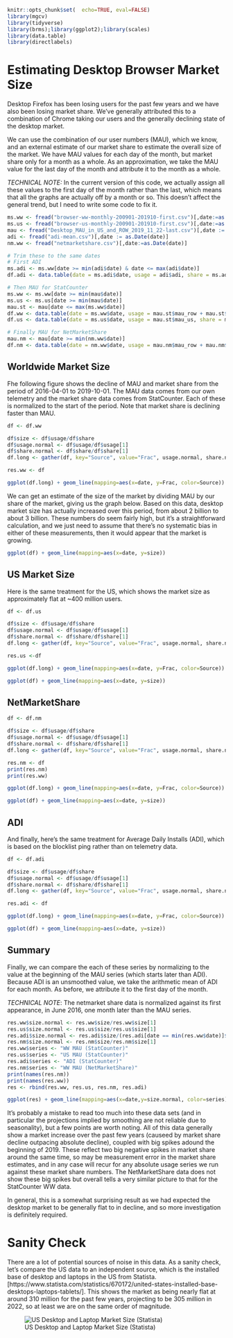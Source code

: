 ```r
knitr::opts_chunk$set(  echo=TRUE, eval=FALSE)
library(mgcv)
library(tidyverse)
library(brms);library(ggplot2);library(scales)
library(data.table)
library(directlabels)
```

# Estimating Desktop Browser Market Size

Desktop Firefox has been losing users for the past few years and we
have also been losing market share. We've generally attributed this to
a combination of Chrome taking our users and the generally declining
state of the desktop market.

We can use the combination of our user numbers (MAU), which we know,
and an external estimate of our market share to estimate the overall
size of the market. We have MAU values for each day of the month, but
market share only for a month as a whole. As an approximation, we
take the MAU value for the last day of the month and attribute it to
the month as a whole.

*TECHNICAL NOTE:* In the current version of this code, we actually
assign all these values to the first day of the month rather than
the last, which means that all the graphs are actually off by a
month or so. This doesn't affect the general trend, but I need
to write some code to fix it.


```r
ms.ww <- fread("browser-ww-monthly-200901-201910-first.csv")[,date:=as.Date(Date)]
ms.us <- fread("browser-us-monthly-200901-201910-first.csv")[,date:=as.Date(Date)]
mau <- fread("Desktop_MAU_in_US_and_ROW_2019_11_22-last.csv")[,date := as.Date(date)]
adi <- fread("adi-mean.csv")[,date := as.Date(date)]
nm.ww <- fread("netmarketshare.csv")[,date:=as.Date(date)]

# Trim these to the same dates
# First ADI
ms.adi <- ms.ww[date >= min(adi$date) & date <= max(adi$date)]
df.adi <- data.table(date = ms.adi$date, usage = adi$adi, share = ms.adi$Firefox/100)

# Then MAU for StatCounter
ms.ww <- ms.ww[date >= min(mau$date)]
ms.us <- ms.us[date >= min(mau$date)]
mau.st <- mau[date <= max(ms.ww$date)]
df.ww <- data.table(date = ms.ww$date, usage = mau.st$mau_row + mau.st$mau_us, share = ms.ww$Firefox/100)
df.us <- data.table(date = ms.us$date, usage = mau.st$mau_us, share = ms.us$Firefox/100)

# Finally MAU for NetMarketShare
mau.nm <- mau[date >= min(nm.ww$date)]
df.nm <- data.table(date = nm.ww$date, usage = mau.nm$mau_row + mau.nm$mau_us, share = nm.ww$Firefox/100)
```


## Worldwide Market Size

Fhe following figure shows the decline of MAU and market share from
the period of 2016-04-01 to 2019-10-01. The MAU data comes from our
own telemetry and the market share data comes from StatCounter.
Each of these is normalized to the start of the period. 
Note that market share is declining faster than MAU.

```r
df <- df.ww

df$size <- df$usage/df$share
df$usage.normal <- df$usage/df$usage[1]
df$share.normal <- df$share/df$share[1]
df.long <- gather(df, key="Source", value="Frac", usage.normal, share.normal)

res.ww <- df
 ```

```r
ggplot(df.long) + geom_line(mapping=aes(x=date, y=Frac, color=Source))
```

We can get an estimate of the size of the market by dividing MAU
by our share of the market, giving us the graph below. Based on
this data, desktop market size has actually increased over
this period, from about 2 billion to about 3 billion. These numbers
do seem fairly high, but it's a straightforward calculation,
and we just need to assume that there's no systematic bias
in either of these measurements, then it would appear that
the market is growing.


```r
ggplot(df) + geom_line(mapping=aes(x=date, y=size))
```

## US Market Size


Here is the same treatment for the US, which shows the market size
as approximately flat at ~400 million users.

```r
df <- df.us

df$size <- df$usage/df$share
df$usage.normal <- df$usage/df$usage[1]
df$share.normal <- df$share/df$share[1]
df.long <- gather(df, key="Source", value="Frac", usage.normal, share.normal)

res.us <-df
 ```


```r
ggplot(df.long) + geom_line(mapping=aes(x=date, y=Frac, color=Source))
```

```r
ggplot(df) + geom_line(mapping=aes(x=date, y=size))
```

## NetMarketShare

```r
df <- df.nm

df$size <- df$usage/df$share
df$usage.normal <- df$usage/df$usage[1]
df$share.normal <- df$share/df$share[1]
df.long <- gather(df, key="Source", value="Frac", usage.normal, share.normal)

res.nm <- df
print(res.nm)
print(res.ww)
```


```r
ggplot(df.long) + geom_line(mapping=aes(x=date, y=Frac, color=Source))
```

```r
ggplot(df) + geom_line(mapping=aes(x=date, y=size))
```

## ADI

And finally, here's the same treatment for Average Daily Installs (ADI), which is based on the
blocklist ping rather than on telemetry data.


```r
df <- df.adi

df$size <- df$usage/df$share
df$usage.normal <- df$usage/df$usage[1]
df$share.normal <- df$share/df$share[1]
df.long <- gather(df, key="Source", value="Frac", usage.normal, share.normal)

res.adi <- df
 ```


```r
ggplot(df.long) + geom_line(mapping=aes(x=date, y=Frac, color=Source))
```

```r
ggplot(df) + geom_line(mapping=aes(x=date, y=size))
```

## Summary

Finally, we can compare the each of these series by normalizing to the
value at the beginning of the MAU series (which starts later than ADI).
Because ADI is an unsmoothed value, we take the arithmetic mean of
ADI for each month. As before, we attribute it to the first day of
the month.

*TECHNICAL NOTE*: The netmarket share data is normalized against its first
appearance, in June 2016, one month later than the MAU series.

```r
res.ww$size.normal <- res.ww$size/res.ww$size[1]
res.us$size.normal <- res.us$size/res.us$size[1]
res.adi$size.normal <- res.adi$size/(res.adi[date == min(res.ww$date)]$size[1])
res.nm$size.normal <- res.nm$size/res.nm$size[1]
res.ww$series <- "WW MAU (StatCounter)"
res.us$series <- "US MAU (StatCounter)"
res.adi$series <- "ADI (StatCounter)"
res.nm$series <- "WW MAU (NetMarketShare)"
print(names(res.nm))
print(names(res.ww))
res <- rbind(res.ww, res.us, res.nm, res.adi)
```

```r
ggplot(res) + geom_line(mapping=aes(x=date,y=size.normal, color=series)) + geom_smooth(mapping=aes(x=date,y=size.normal, color=series))

```

It's probably a mistake to read too much into these data sets (and in
particular the projections implied by smoothing are not reliable due
to seasonality), but a few points are worth noting. All of this data
generally show a market increase over the past few years (causeed by
market share decline outpacing absolute decline), coupled with big
spikes adound the beginning of 2019. These reflect two big negative
spikes in market share around the same time, so may be measurement
error in the market share estimates, and in any case will recur for
any absolute usage series we run against these market share
numbers. The NetMarketShare data does not show these big spikes
but overall tells a very similar picture to that for the
StatCounter WW data.

In general, this is a somewhat surprising result as we had expected
the desktop market to be generally flat to in decline, and so more
investigation is definitely required.


# Sanity Check

There are a lot of potential sources of noise in this data. As a sanity
check, let's compare the US data to an independent source, which is the
installed base of desktop and laptops in the US from Statista. [https://www.statista.com/statistics/670172/united-states-installed-base-desktops-laptops-tablets/]. This shows the market as being nearly flat
at around 310 million for the past few years, projecting to be 305
million in 2022, so at least we are on the same order of
magnitude.

![US Desktop and Laptop Market Size (Statista)](statista-market-size.png)